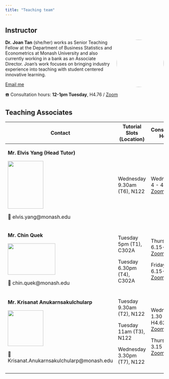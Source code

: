 ```yaml
---
title: "Teaching team"
---
```


## Instructor

![](images/team/joan.jpeg){style="float:right;padding: 0 0 0 10px;" style="border-radius: 50%;" fig-alt="Photo of Dr. Joan" width="150"}

**Dr.** **Joan Tan** (she/her) works as Senior Teaching Fellow at the Department of Business Statistics and Econometrics at Monash University and also currently working in a bank as an Associate Director. Joan's work focuses on bringing industry experience into teaching with student centered innovative learning.

[Email me](mailto:joan.tan@monash.edu)

☎️ Consultation hours: **12-1pm Tuesday**, H4.76 / [Zoom](https://monash.zoom.us/j/87870182036?pwd=vTNFPQ6GVbtbtaGCP8Kl6YEX2Zubjn.1)

## Teaching Associates

+-------------------------------------------------------+-----------------------------+------------------------------------------------------------------------------------------------------------------+
| Contact                                               | Tutorial Slots (Location)   | Consultation Hours                                                                                               |
+=======================================================+=============================+==================================================================================================================+
| **Mr. Elvis Yang (Head Tutor)**                       | Wednesday 9.30am (T6), N122 | Wednesday: 4 - 4.45pm [Zoom](https://monash.zoom.us/j/83688298827?pwd=AFLc59wtL8JT6DznB4pyx1LBzUambg.1)          |
|                                                       |                             |                                                                                                                  |
| ![](images/team/elvis.jpeg){width="3cm" height="4cm"} |                             |                                                                                                                  |
|                                                       |                             |                                                                                                                  |
| 📧 elvis.yang\@monash.edu                             |                             |                                                                                                                  |
+-------------------------------------------------------+-----------------------------+------------------------------------------------------------------------------------------------------------------+
| **Mr. Chin Quek**                                     | Tuesday 5pm (T1), C302A     | Thursday: 6.15-7pm [Zoom](https://monash.zoom.us/j/85079403024?pwd=PKhSo5ajjtPka2ahCMTr3SWKIDCmf3.1)             |
|                                                       |                             |                                                                                                                  |
| ![](images/team/chin.jpg){width="4cm" height="2.6cm"} | Tuesday 6.30pm (T4), C302A  | Friday: 6.15-7pm [Zoom](https://monash.zoom.us/j/85079403024?pwd=PKhSo5ajjtPka2ahCMTr3SWKIDCmf3.1)               |
|                                                       |                             |                                                                                                                  |
| 📧 chin.quek\@monash.edu                              |                             |                                                                                                                  |
+-------------------------------------------------------+-----------------------------+------------------------------------------------------------------------------------------------------------------+
| **Mr. Krisanat Anukarnsakulchularp**                  | Tuesday 9.30am (T2), N122   | Wednesday: 1.30 - 3pm. H4.62 / [Zoom](https://monash.zoom.us/j/85886503114?pwd=oJkA31POt849bzswKEniVQy3KyZFea.1) |
|                                                       |                             |                                                                                                                  |
| ![](images/team/krisanat.jpg){width="3cm"}            | Tuesday 11am (T3), N122     | Thursday: 3.15 - 4pm [Zoom](https://monash.zoom.us/j/89204624979?pwd=WdeUuJdOYzBZyv1rifVCkelMEmbh3J.1)           |
|                                                       |                             |                                                                                                                  |
| 📧 Krisanat.Anukarnsakulchularp\@monash.edu           | Wednesday 3.30pm (T7), N122 |                                                                                                                  |
+-------------------------------------------------------+-----------------------------+------------------------------------------------------------------------------------------------------------------+
|                                                       |                             |                                                                                                                  |
+-------------------------------------------------------+-----------------------------+------------------------------------------------------------------------------------------------------------------+

